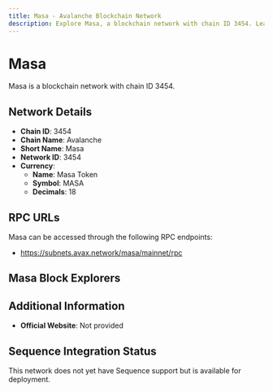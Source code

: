 ```yaml
--- 
title: Masa - Avalanche Blockchain Network
description: Explore Masa, a blockchain network with chain ID 3454. Learn about its native currency, Masa Token, and how to interact with the network.
---
```


# Masa

Masa is a blockchain network with chain ID 3454.

## Network Details

- **Chain ID**: 3454
- **Chain Name**: Avalanche
- **Short Name**: Masa
- **Network ID**: 3454
- **Currency**: 
  - **Name**: Masa Token
  - **Symbol**: MASA
  - **Decimals**: 18

## RPC URLs

Masa can be accessed through the following RPC endpoints:

- https://subnets.avax.network/masa/mainnet/rpc

## Masa Block Explorers



## Additional Information

- **Official Website**: Not provided

## Sequence Integration Status

This network does not yet have Sequence support but is available for deployment.
